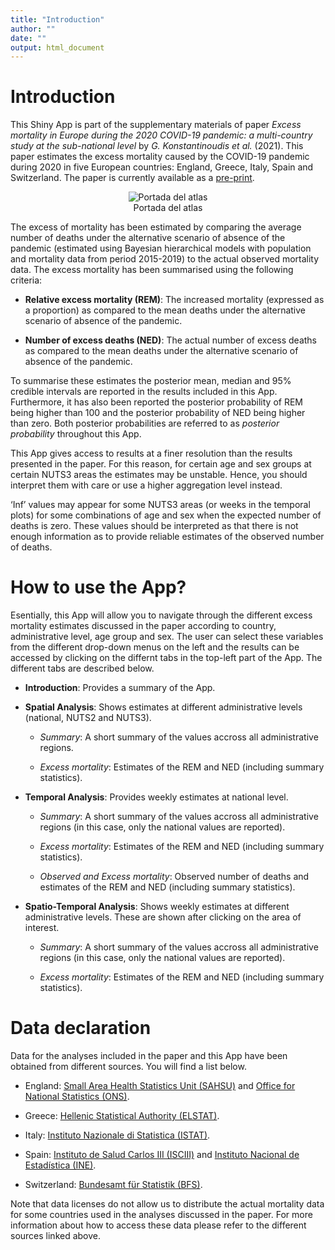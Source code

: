 ```yaml
---
title: "Introduction"
author: ""
date: ""
output: html_document
---
```






# Introduction

This Shiny App is part of the supplementary materials of paper *Excess mortality in Europe during the 2020 COVID-19 pandemic: a multi-country study at the sub-national level* by *G. Konstantinoudis et al.* (2021). This paper estimates the excess mortality caused by the COVID-19 pandemic during 2020 in five European countries: England, Greece, Italy, Spain and Switzerland. The paper is currently available as a [pre-print](https://www.medrxiv.org/content/10.1101/2021.10.18.21264686v1). 

<center>![Portada del atlas](www/intro_image.png)</center>

The excess of mortality has been estimated by comparing the average number of deaths under the alternative scenario of absence of the pandemic (estimated using Bayesian hierarchical models with population and mortality data from period 2015-2019) to the actual observed mortality data. The excess  mortality has been summarised using the following criteria:

* **Relative excess mortality (REM)**: The increased mortality (expressed as a proportion) as compared to the mean deaths under the alternative scenario of absence of the pandemic.

* **Number of excess deaths (NED)**: The actual number of excess deaths as compared to the mean deaths under the alternative scenario of absence of the pandemic.

To summarise these estimates the posterior mean, median and 95% credible intervals are reported in the results included in this App. Furthermore, it
has also been reported 
the posterior probability of REM being higher than 100 and
the posterior probability of NED being higher than zero. Both posterior probabilities are referred to as *posterior probability* throughout this App.

This App gives access to results at a finer resolution than the results presented in the paper. For this reason, for certain age and sex groups at certain NUTS3 areas the estimates may be unstable. Hence, you should interpret them with care or use a higher aggregation level instead.

'Inf' values may appear for some NUTS3 areas (or weeks in the temporal plots) for some combinations of age and sex when the expected number of deaths is zero. These values should be interpreted as that there is not enough information as to provide reliable estimates of the observed number of deaths.

# How to use the App?

Esentially, this App will allow you to navigate through the different excess mortality estimates discussed in the paper according to country, administrative level, age group and sex. The user can select these variables from the different drop-down menus on the left and the results can be accessed by clicking on the differnt tabs in the top-left part of the App. The different tabs are described below.


* **Introduction**: Provides a summary of the App.

* **Spatial Analysis**: Shows estimates at different administrative levels (national, NUTS2 and NUTS3).

  * *Summary*: A short summary of the values accross all administrative regions.

  * *Excess mortality*: Estimates of the REM and NED (including summary statistics).

* **Temporal Analysis**: Provides weekly estimates at national level.

  * *Summary*: A short summary of the values accross all administrative regions (in this case, only the national values are reported).

  * *Excess mortality*: Estimates of the REM and NED (including summary statistics).
  * *Observed and Excess mortality*: Observed number of deaths and estimates of the REM and NED (including summary statistics). 


* **Spatio-Temporal Analysis**: Shows weekly estimates at different administrative levels. These are shown after clicking on the area of interest.

  * *Summary*: A short summary of the values accross all administrative regions (in this case, only the national values are reported).

  * *Excess mortality*: Estimates of the REM and NED (including summary statistics).

# Data declaration

Data for the analyses included in the paper and this App have been obtained from different sources. You will find a list below.

* England: [Small Area Health Statistics Unit (SAHSU)](https://www.imperial.ac.uk/school-public-health/epidemiology-and-biostatistics/small-area-health-statistics-unit/) and [Office for National Statistics (ONS)](https://www.ons.gov.uk).

* Greece: [Hellenic Statistical Authority (ELSTAT)](https://www.statistics.gr/en/home/).

* Italy: [Instituto Nazionale di Statistica (ISTAT)](https://www.istat.it/en/).

* Spain: [Instituto de Salud Carlos III (ISCIII)](https://www.isciii.es/Paginas/Inicio.aspx) and [Instituto Nacional de Estadística (INE)](https://www.ine.es).

* Switzerland: [Bundesamt für Statistik (BFS)](https://www.bfs.admin.ch/bfs/de/home.html).

Note that data licenses do not allow us to distribute the actual mortality data for some countries used in the analyses discussed in the paper. For more information about how to access these data please refer to the different sources linked above.

